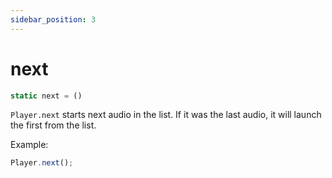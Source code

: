 ```yaml
---
sidebar_position: 3
---
```

# next

```js
static next = ()
```

`Player.next` starts next audio in the list. If it was the last audio, it will launch the first from the list.

Example:
```js
Player.next();
```
